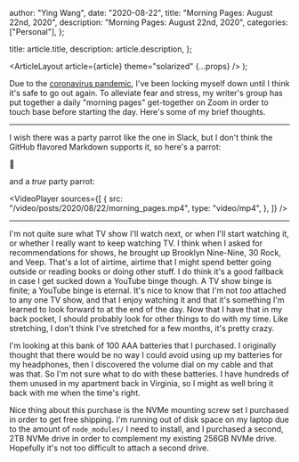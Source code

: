 
  author: "Ying Wang",
  date: "2020-08-22",
  title: "Morning Pages: August 22nd, 2020",
  description: "Morning Pages: August 22nd, 2020",
  categories: ["Personal"],
};

  title: article.title,
  description: article.description,
};

  <ArticleLayout article={article} theme="solarized" {...props} />
);

Due to the [coronavirus
pandemic](https://en.wikipedia.org/wiki/2019-20_coronavirus_pandemic), I've been
locking myself down until I think it's safe to go out again. To alleviate fear
and stress, my writer's group has put together a daily "morning pages"
get-together on Zoom in order to touch base before starting the day. Here's some
of my brief thoughts.

---

I wish there was a party parrot like the one in Slack, but I don't think the
GitHub flavored Markdown supports it, so here's a parrot:

:parrot:

and a _true_ party parrot:

<VideoPlayer
  sources={[
    {
      src: "/video/posts/2020/08/22/morning_pages.mp4",
      type: "video/mp4",
    },
  ]}
/>

---

I'm not quite sure what TV show I'll watch next, or when I'll start watching it,
or whether I really want to keep watching TV. I think when I asked for
recommendations for shows, he brought up Brooklyn Nine-Nine, 30 Rock, and Veep.
That's a lot of airtime, airtime that I might spend better going outside or
reading books or doing other stuff. I do think it's a good fallback in case I
get sucked down a YouTube binge though. A TV show binge is finite; a YouTube
binge is eternal. It's nice to know that I'm not _too_ attached to any one TV
show, and that I enjoy watching it and that it's something I'm learned to look
forward to at the end of the day. Now that I have that in my back pocket, I
should probably look for other things to do with my time. Like stretching, I
don't think I've stretched for a few months, it's pretty crazy.

I'm looking at this bank of 100 AAA batteries that I purchased. I originally
thought that there would be no way I could avoid using up my batteries for my
headphones, then I discovered the volume dial on my cable and that was that. So
I'm not sure what to do with these batteries. I have hundreds of them unused in
my apartment back in Virginia, so I might as well bring it back with me when the
time's right.

Nice thing about this purchase is the NVMe mounting screw set I purchased in
order to get free shipping. I'm running out of disk space on my laptop due to
the amount of `node_modules/` I need to install, and I purchased a second, 2TB
NVMe drive in order to complement my existing 256GB NVMe drive. Hopefully it's
not too difficult to attach a second drive.
